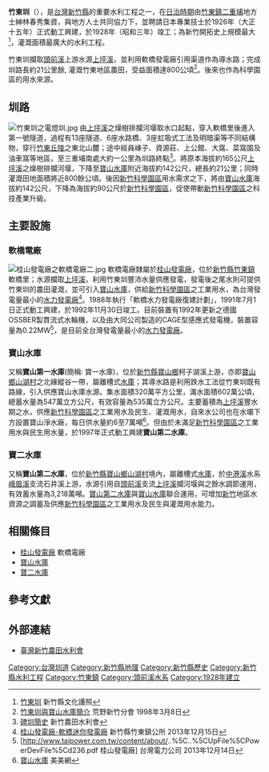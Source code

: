 {{專家}}
{{Infobox 台灣圳道
|name      = 竹東圳
|image     = 竹東圳一號隧道二.jpg
|imagename = 指定為歷史建築的竹東圳入水口（竹東圳之第一號隧道）
|othername = 
|formalname= 竹東圳
|belong    = 新竹農田水利會
|founder   = 林春秀
|area      = {{TWN}}[[新竹縣|新竹縣]][[竹東鎮|竹東鎮]]
|begin     = 1926年（[[大正|大正]]十五年）
|complete  = 1928年（[[昭和|昭和]]三年）
|origin    = [[上坪溪|上坪溪]]
|length    = 21公里
|measure   = 
|location  =
|altitude  = 
|specialty =
|cost      =  
|website   =
}}
'''竹東圳'''（{{Lang-en|Zhudong Canal}}），是[[台灣|台灣]][[新竹縣|新竹縣]]的重要水利工程之一，在[[台灣日治時期|日治時期]]由[[竹東鎮|竹東鎮]][[二重埔_(新竹縣)|二重埔]]地方士紳林春秀集資，與地方人士共同協力下，並聘請日本專業技士於1926年（大正十五年）正式動工興建，於1928年（昭和三年）竣工；為新竹開拓史上規模最大<ref>[http://hcpp.funquest.com.tw/place/101 竹東圳] {{webarchive|url=https://web.archive.org/web/20140111093029/http://hcpp.funquest.com.tw/place/101 |date=2014-01-11 }} 新竹縣文化護照</ref>，灌溉面積最廣大的水利工程。

竹東圳攔取[[頭前溪|頭前溪]]上游水源[[上坪溪|上坪溪]]，並利用軟橋發電廠引用渠道作為導水路；完成圳路長約21公里餘, 灌溉竹東地區農田，受益面積達800公頃<ref>[http://sowhc.sow.org.tw/html/observation/sacan/sa/aaa3.html 竹東圳與寶山水庫簡介] {{Wayback|url=http://sowhc.sow.org.tw/html/observation/sacan/sa/aaa3.html |date=20200223140949 }}荒野新竹分會 1998年3月8日</ref>。後來也作為科學園區的用水來源。

== 圳路 ==
[[File:竹東圳之電燈圳.jpg|thumb]]
由[[上坪溪|上坪溪]]之燥樹排攔河堰取水口起點，穿入軟橋里後進入第一號隧道，過程有13座隧道、6座水路橋、3座虹吸式工法及明暗渠等不同結構物，穿行[[竹東丘陵|竹東丘陵]]之東北山麓；途中經員崠子、資源莊、上公館、大窩、菜窩園及油車窩等地區，至三重埔南處大約一公里為圳路終點<ref>[http://www.thcia.gov.tw/content/index.asp?Parser=1,7,32 碑圳簡史] {{Wayback|url=http://www.thcia.gov.tw/content/index.asp?Parser=1,7,32 |date=20190619214710 }} 新竹農田水利會</ref>。將原本海拔約165公尺[[上坪溪|上坪溪]]之燥樹排攔河堰，下降至[[寶山水庫|寶山水庫]]附近海拔約142公尺，總長約21公里；同時灌溉田地面積將近800餘公頃。後因[[新竹科學園區|新竹科學園區]]用水需求之下，將由[[寶山水庫|寶山水庫]]海拔約142公尺，下降為海拔約90公尺於[[新竹科學園區|新竹科學園區]]，促使帶動[[新竹科學園區|新竹科學園區]]之科技產業升級。

== 主要設施 ==
=== 軟橋電廠 ===
[[File:桂山發電廠之軟橋電廠二.jpg|thumb]]
軟橋電廠隸屬於[[桂山發電廠|桂山發電廠]]，位於[[新竹縣|新竹縣]][[竹東鎮|竹東鎮]]軟橋里；水源攔取[[上坪溪|上坪溪]]，利用竹東圳豐沛水量供應發電，發電後之尾水則可提供竹東圳的農田灌溉，並可引入[[寶山水庫|寶山水庫]]，供給[[新竹科學園區|新竹科學園區]]之工業用水，為台灣發電量最小的[[水力發電廠|水力發電廠]]<ref>[http://www.hcctt.gov.tw/zhudong/home.jsp?key=null&mserno=201108020017&serno=201108110001&menudata=ZhudongMenu&contlink=ap/scenery_view.jsp&dataserno=201109210004  桂山發電廠-軟橋迷你發電廠] {{Wayback|url=http://www.hcctt.gov.tw/zhudong/home.jsp?key=null&mserno=201108020017&serno=201108110001&menudata=ZhudongMenu&contlink=ap%2Fscenery_view.jsp&dataserno=201109210004 |date=20131215031843 }} 新竹縣竹東鎮公所 2013年12月15日</ref>。1988年執行「軟橋水力發電廠復建計劃」，1991年7月1日正式動工興建，於1992年11月30日竣工。目前裝置有1992年更新之德國OSSBER製貫流式水輪機，以及由大同公司製造的CAGE型感應式發電機，裝置容量為0.22MW<ref>[http://www.taipower.com.tw/content/about/..%5C..%5CUpFile%5CPowerDevFile%5Cd236.pdf 桂山發電廠] {{Wayback|url=http://www.taipower.com.tw/content/about/..%5C..%5CUpFile%5CPowerDevFile%5Cd236.pdf |date=20131214085719 }} 台灣電力公司 2013年12月14日</ref>，是目前全台灣發電量最小的[[水力發電廠|水力發電廠]]。

=== 寶山水庫 ===
又稱'''寶山第一水庫'''(簡稱: 寶一水庫)，位於[[新竹縣|新竹縣]][[寶山鄉_(臺灣)|寶山鄉]]柯子湖溪上游，亦即[[寶山鄉_(臺灣)|寶山鄉]][[山湖村_(新竹縣)|山湖村]]之北緣縱谷一帶，屬離槽式[[水庫|水庫]]；其導水路是利用跌水工法從竹東圳既有路線，引入供應寶山水庫水源。集水面積320萬平方公里，滿水面積602萬公頃，總蓄水量為547萬立方公尺，有效容量為535萬立方公尺。主要蓄積為[[上坪溪|上坪溪]]豐水期之水，供應[[新竹科學園區|新竹科學園區]]之工業用水及民生、灌溉用水，自來水公司也在水壩下方設置寶山淨水廠，每日供水量約6至7萬噸<ref>[http://club.mmweb.tw/mobile/3506/info 寶山水庫] {{Wayback|url=http://club.mmweb.tw/mobile/3506/info |date=20190613150808 }} 美美網</ref>。但由於未滿足[[新竹科學園區|新竹科學園區]]之工業用水與民生用水量，於1997年正式動工興建'''寶山第二水庫'''。

=== 寶二水庫 ===
又稱'''寶山第二水庫'''，位於[[新竹縣|新竹縣]][[寶山鄉_(臺灣)|寶山鄉]][[山湖村_(新竹縣)|山湖村]]境內，屬離槽式[[水庫|水庫]]，於[[中港溪|中港溪]]水系[[峨眉溪|峨眉溪]]支流石井溪上游，水源引用自[[頭前溪|頭前溪]]支流[[上坪溪|上坪溪]]攔河堰與之餘水調節運用，有效蓄水量為3,218萬噸。[[寶山第二水庫|寶山第二水庫]]與[[寶山水庫|寶山水庫]]聯合運用，可增加[[新竹縣|新竹]]地區水資源之調蓄及供應[[新竹科學園區|新竹科學園區]]之工業用水及民生與灌溉用水能力。

== 相關條目 ==
{{Commonscat|Zhudong Canal}}
*[[桂山發電廠|桂山發電廠]] 軟橋電廠
*[[寶山水庫|寶山水庫]]
*[[寶二水庫|寶二水庫]]

== 參考文獻 ==
{{reflist}}

== 外部連結 ==
{{youtube | http://www.youtube.com/watch?v=E1JZEffRSJo}}
*[http://www.thcia.gov.tw/index.asp 臺灣新竹農田水利會] {{Wayback|url=http://www.thcia.gov.tw/index.asp |date=20190623012345 }}


{{臺灣圳道}}
[[Category:台灣圳道|Category:台灣圳道]]
[[Category:新竹縣地理|Category:新竹縣地理]]
[[Category:新竹縣歷史|Category:新竹縣歷史]]
[[Category:新竹縣水利工程|Category:新竹縣水利工程]]
[[Category:竹東鎮|Category:竹東鎮]]
[[Category:頭前溪水系|Category:頭前溪水系]]
[[Category:1928年建立|Category:1928年建立]]